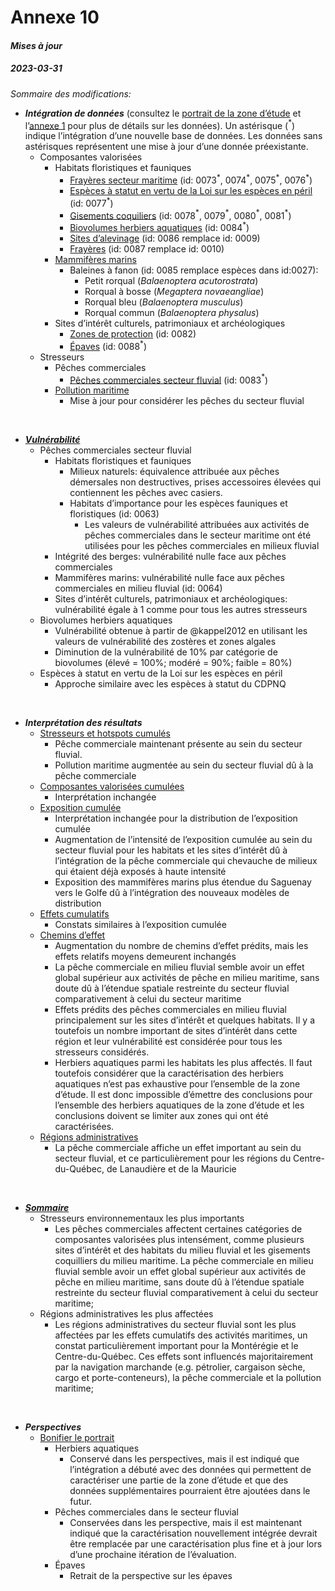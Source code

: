 # Annexe 10 {.unnumbered #annexe10}

#### ***Mises à jour*** {.unnumbered}

##### ***2023-03-31*** {.unnumbered}

*Sommaire des modifications:*

- ***Intégration de données*** (consultez le [portrait de la zone d'étude](#portrait) et l'[annexe 1](#annexe1) pour plus de détails sur les données). Un astérisque ($^*$) indique l'intégration d'une nouvelle base de données. Les données sans astérisques représentent une mise à jour d'une donnée préexistante. 
  - Composantes valorisées
    - Habitats floristiques et fauniques
      - [Frayères secteur maritime](#frayères-et-sites-dalevinage) (id: 0073$^*$, 0074$^*$, 0075$^*$, 0076$^*$)
      - [Espèces à statut en vertu de la Loi sur les espèces en péril](#espèces-fauniques-et-floristiques-à-statut) (id: 0077$^*$)
      - [Gisements coquiliers](#gisements-coquilliers) (id: 0078$^*$, 0079$^*$, 0080$^*$, 0081$^*$)
      - [Biovolumes herbiers aquatiques](#herbiers-aquatiques) (id: 0084$^*$)
      - [Sites d'alevinage](#frayères-et-sites-dalevinage) (id: 0086 remplace id: 0009)
      - [Frayères](#frayères-et-sites-dalevinage) (id: 0087 remplace id: 0010)
    - [Mammifères marins](#mammiferesmarins)
      - Baleines à fanon (id: 0085 remplace espèces dans id:0027):
        - Petit rorqual (*Balaenoptera acutorostrata*)
        - Rorqual à bosse (*Megaptera novaeangliae*)
        - Rorqual bleu (*Balaenoptera musculus*)
        - Rorqual commun (*Balaenoptera physalus*)
    - Sites d’intérêt culturels, patrimoniaux et archéologiques
      - [Zones de protection](#milieux-protégés) (id: 0082)
      - [Épaves](#épaves) (id: 0088$^*$)
  - Stresseurs 
    - Pêches commerciales
      - [Pêches commerciales secteur fluvial](#secteur-fluvial) (id: 0083$^*$)
    - [Pollution maritime](#pollutionmaritime)
      - Mise à jour pour considérer les pêches du secteur fluvial

<br>

- [***Vulnérabilité***](vulnportrait)
  - Pêches commerciales secteur fluvial
    - Habitats floristiques et fauniques
      - Milieux naturels: équivalence attribuée aux pêches démersales non destructives, prises accessoires élevées qui contiennent les pêches avec casiers.
      - Habitats d’importance pour les espèces fauniques et floristiques (id: 0063)
        - Les valeurs de vulnérabilité attribuées aux activités de pêches commerciales dans le secteur maritime ont été utilisées pour les pêches commerciales en milieux fluvial
    - Intégrité des berges: vulnérabilité nulle face aux pêches commerciales
    - Mammifères marins: vulnérabilité nulle face aux pêches commerciales en milieu fluvial (id: 0064)
    - Sites d’intérêt culturels, patrimoniaux et archéologiques: vulnérabilité égale à 1 comme pour tous les autres stresseurs
  - Biovolumes herbiers aquatiques
    - Vulnérabilité obtenue à partir de @kappel2012 en utilisant les valeurs de vulnérabilité des zostères et zones algales
    - Diminution de la vulnérabilité de 10% par catégorie de biovolumes (élevé = 100%; modéré = 90%; faible = 80%)
  - Espèces à statut en vertu de la Loi sur les espèces en péril
    - Approche similaire avec les espèces à statut du CDPNQ

<br>

- ***Interprétation des résultats***
  - [Stresseurs et hotspots cumulés](#strcumresult)
    - Pêche commerciale maintenant présente au sein du secteur fluvial.
    - Pollution maritime augmentée au sein du secteur fluvial dû à la pêche commerciale
  - [Composantes valorisées cumulées](#cvcumresult)
    - Interprétation inchangée
  - [Exposition cumulée](#cumexpresult)
    - Interprétation inchangée pour la distribution de l'exposition cumulée
    - Augmentation de l'intensité de l'exposition cumulée au sein du secteur fluvial pour les habitats et les sites d'intérêt dû à l'intégration de la pêche commerciale qui chevauche de milieux qui étaient déjà exposés à haute intensité
    - Exposition des mammifères marins plus étendue du Saguenay vers le Golfe dû à l'intégration des nouveaux modèles de distribution 
  - [Effets cumulatifs](#cearesult)
    - Constats similaires à l'exposition cumulée
  - [Chemins d'effet](#chemins-deffet)
    - Augmentation du nombre de chemins d'effet prédits, mais les effets relatifs moyens demeurent inchangés
    - La pêche commerciale en milieu fluvial semble avoir un effet global supérieur aux activités de pêche en milieu maritime, sans doute dû à l'étendue spatiale restreinte du secteur fluvial comparativement à celui du secteur maritime
    - Effets prédits des pêches commerciales en milieu fluvial principalement sur les sites d'intérêt et quelques habitats. Il y a toutefois un nombre important de sites d'intérêt dans cette région et leur vulnérabilité est considérée pour tous les stresseurs considérés. 
    - Herbiers aquatiques parmi les habitats les plus affectés. Il faut toutefois considérer que la caractérisation des herbiers aquatiques n'est pas exhaustive pour l'ensemble de la zone d'étude. Il est donc impossible d'émettre des conclusions pour l'ensemble des herbiers aquatiques de la zone d'étude et les conclusions doivent se limiter aux zones qui ont été caractérisées. 
  - [Régions administratives](#régions-administratives)
    - La pêche commerciale affiche un effet important au sein du secteur fluvial, et ce particulièrement pour les régions du Centre-du-Québec, de Lanaudière et de la Mauricie
    
<br>

- [***Sommaire***](#sommaire)
  - Stresseurs environnementaux les plus importants
    - Les pêches commerciales affectent certaines catégories de composantes valorisées plus intensément, comme plusieurs sites d'intérêt et des habitats du milieu fluvial et les gisements coquilliers du milieu maritime. La pêche commerciale en milieu fluvial semble avoir un effet global supérieur aux activités de pêche en milieu maritime, sans doute dû à l'étendue spatiale restreinte du secteur fluvial comparativement à celui du secteur maritime;
  - Régions administratives les plus affectées
    - Les régions administratives du secteur fluvial sont les plus affectées par les effets cumulatifs des activités maritimes, un constat particulièrement important pour la Montérégie et le Centre-du-Québec. Ces effets sont influencés majoritairement par la navigation marchande (e.g. pétrolier, cargaison sèche, cargo et porte-conteneurs), la pêche commerciale et la pollution maritime;
  
<br>

- ***Perspectives***
  - [Bonifier le portrait](#donneesperspective)
    - Herbiers aquatiques
      - Conservé dans les perspectives, mais il est indiqué que l'intégration a débuté avec des données qui permettent de caractériser une partie de la zone d'étude et que des données supplémentaires pourraient être ajoutées dans le futur.
    - Pêches commerciales dans le secteur fluvial 
      - Conservées dans les perspective, mais il est maintenant indiqué que la caractérisation nouvellement intégrée devrait être remplacée par une caractérisation plus fine et à jour lors d'une prochaine itération de l'évaluation.
    - Épaves
      - Retrait de la perspective sur les épaves
  


    
    
    
    
